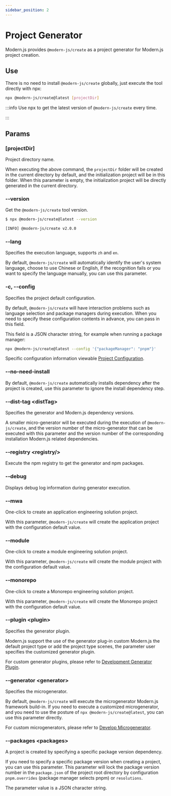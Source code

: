 ```yaml
---
sidebar_position: 2
---
```


# Project Generator

Modern.js provides `@modern-js/create` as a project generator for Modern.js project creation.

## Use

There is no need to install `@modern-js/create` globally, just execute the tool directly with npx:

```bash
npx @modern-js/create@latest [projectDir]
```

:::info
Use npx to get the latest version of `@modern-js/create` every time.

:::

## Params

### [projectDir]

Project directory name.

When executing the above command, the `projectDir` folder will be created in the current directory by default, and the initialization project will be in this folder. When this parameter is empty, the initialization project will be directly generated in the current directory.

### --version

Get the `@modern-js/create` tool version.

```bash
$ npx @modern-js/create@latest --version

[INFO] @modern-js/create v2.0.0
```

### --lang

Specifies the execution language, supports `zh` and `en`.

By default, `@modern-js/create` will automatically identify the user's system language, choose to use Chinese or English, if the recognition fails or you want to specify the language manually, you can use this parameter.

### -c, --config

Specifies the project default configuration.

By default, `@modern-js/create` will have interaction problems such as language selection and package managers during execution. When you need to specify these configuration contents in advance, you can pass in this field.

This field is a JSON character string, for example when running a package manager:

```bash
npx @modern-js/create@latest --config '{"packageManager": "pnpm"}'
```

Specific configuration information viewable [Project Configuration](/guides/topic-detail/generator/config/common).

### --no-need-install

By default, `@modern-js/create` automatically installs dependency after the project is created, use this parameter to ignore the install dependency step.

### --dist-tag \<distTag\>

Specifies the generator and Modern.js dependency versions.

A smaller micro-generator will be executed during the execution of `@modern-js/create`, and the version number of the micro-generator that can be executed with this parameter and the version number of the corresponding installation Modern.js related dependencies.

### --registry \<registry/>

Execute the npm registry to get the generator and npm packages.

### --debug

Displays debug log information during generator execution.

### --mwa

One-click to create an application engineering solution project.

With this parameter, `@modern-js/create` will create the application project with the configuration default value.

### --module

One-click to create a module engineering solution project.

With this parameter, `@modern-js/create` will create the module project with the configuration default value.

### --monorepo

One-click to create a Monorepo engineering solution project.

With this parameter, `@modern-js/create` will create the Monorepo project with the configuration default value.

### --plugin \<plugin\>

Specifies the generator plugin.

Modern.js support the use of the generator plug-in custom Modern.js the default project type or add the project type scenes, the parameter user specifies the customized generator plugin.

For custom generator plugins, please refer to [Development Generator Plugin](/guides/topic-detail/generator/plugin/abstract).

### --generator \<generator\>

Specifies the microgenerator.

By default, `@modern-js/create` will execute the microgenerator Modern.js framework build-in. If you need to execute a customized microgenerator, and you need to use the posture of `npx @modern-js/create@latest`, you can use this parameter directly.

For custom microgenerators, please refer to [Develop Microgenerator](/guides/topic-detail/generator/codesmith/introduce).

### --packages \<packages\>

A project is created by specifying a specific package version dependency.

If you need to specify a specific package version when creating a project, you can use this parameter. This parameter will lock the package version number in the `package.json` of the project root directory by configuration `pnpm.overrides` (package manager selects pnpm) or `resolutions`.

The parameter value is a JSON character string.
